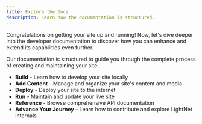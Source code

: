 ```yaml
---
title: Explore the Docs
description: Learn how the documentation is structured.
---
```



Congratulations on getting your site up and running! Now, let's dive deeper into the developer documentation to discover how you can enhance and extend its capabilities even further.

Our documentation is structured to guide you through the complete process of creating and maintaining your site:

- **Build** - Learn how to develop your site locally
- **Add Content** - Manage and organize your site's content and media
- **Deploy** - Deploy your site to the internet
- **Run** - Maintain and update your live site
- **Reference** - Browse comprehensive API documentation
- **Advance Your Journey** - Learn how to contribute and explore LightNet internals


